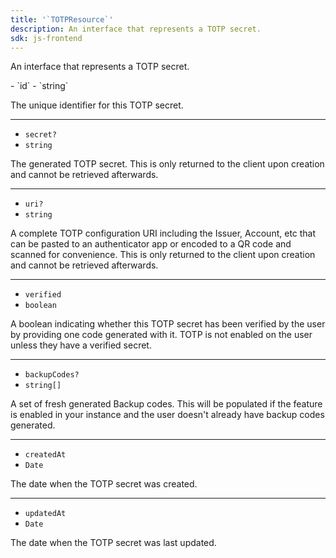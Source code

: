 ```yaml
---
title: '`TOTPResource`'
description: An interface that represents a TOTP secret.
sdk: js-frontend
---
```


An interface that represents a TOTP secret.

<Properties>
  - `id`
  - `string`

  The unique identifier for this TOTP secret.

  ---

  - `secret?`
  - `string`

  The generated TOTP secret. This is only returned to the client upon creation and cannot be retrieved afterwards.

  ---

  - `uri?`
  - `string`

  A complete TOTP configuration URI including the Issuer, Account, etc that can be pasted to an authenticator app or encoded to a QR code and scanned for convenience. This is only returned to the client upon creation and cannot be retrieved afterwards.

  ---

  - `verified`
  - `boolean`

  A boolean indicating whether this TOTP secret has been verified by the user by providing one code generated with it. TOTP is not enabled on the user unless they have a verified secret.

  ---

  - `backupCodes?`
  - `string[]`

  A set of fresh generated Backup codes. This will be populated if the feature is enabled in your instance and the user doesn't already have backup codes generated.

  ---

  - `createdAt`
  - `Date`

  The date when the TOTP secret was created.

  ---

  - `updatedAt`
  - `Date`

  The date when the TOTP secret was last updated.
</Properties>
